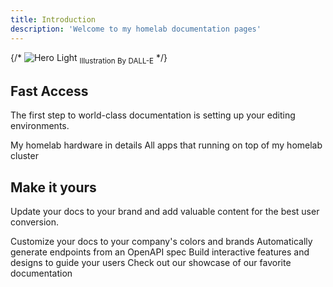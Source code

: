 ```yaml
---
title: Introduction
description: 'Welcome to my homelab documentation pages'
---
```


{/* <img
  src="/images/homelab_by_dall_e.jpg"
  alt="Hero Light"
/>
<sub>Illustration By DALL-E</sub> */}
## Fast Access

The first step to world-class documentation is setting up your editing environments.

<CardGroup cols={2}>
  <Card
    title="Hardware"
    icon="pen-to-square"
    href="#"
  >
    My homelab hardware in details
  </Card>
  <Card
    title="Cluster Apps"
    icon="image"
    href="#"
  >
    All apps that running on top of my homelab cluster
  </Card>
</CardGroup>

## Make it yours

Update your docs to your brand and add valuable content for the best user conversion.

<CardGroup cols={2}>
  <Card
    title="Customize Style"
    icon="palette"
    href="https://mintlify.com/docs/settings/global"
  >
    Customize your docs to your company's colors and brands
  </Card>
  <Card
    title="Reference APIs"
    icon="code"
    href="https://mintlify.com/docs/api-playground/openapi"
  >
    Automatically generate endpoints from an OpenAPI spec
  </Card>
  <Card
    title="Add Components"
    icon="screwdriver-wrench"
    href="https://mintlify.com/docs/components/accordion"
  >
    Build interactive features and designs to guide your users
  </Card>
  <Card
    title="Get Inspiration"
    icon="stars"
    href="https://mintlify.com/customers"
  >
    Check out our showcase of our favorite documentation
  </Card>
</CardGroup>
